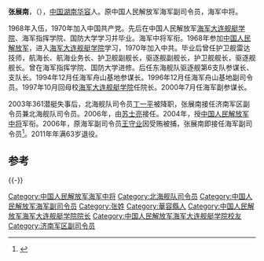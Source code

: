 {{中国人民解放军将领
| name = 张展南
| image name = 
| width = 300px
| job = 中国人民解放军海军海军副司令员
| job-1= 
| job2 = 
| period = 
| period-1 =
| birthname =
| other_names =
| foreign_names =
| english_names =
| Sex =男
| date of birth = 1948年
| place of birth = {{ROC}}[[湖南|湖南]][[华容|华容]]
| date of death = 
| place of death = 
| nationality ={{PRC}}
| residence ={{PRC}}[[北京|北京]]
| languages =[[汉语|汉语]]
| height =
| weight =
| party = {{CPC}}
| rank = [[中国人民解放军|中国人民解放军]][[海军中将|海军中将]]
| spouse = 
| relatives = 
| educate = 
*[[中国人民解放军海军大连舰艇学院|中国人民解放军海军大连舰艇学院]]
*[[中国人民解放军海军指挥学院|中国人民解放军海军指挥学院]]
*[[中国人民解放军国防大学|中国人民解放军国防大学]]
| past = 
| work =
| award =
| rankrecord= 
*1988年被授予[[海军上校|海军上校]]军衔
*1992年晋升[[海军大校|海军大校]]军衔
*1998年晋升[[海军少将|海军少将]]军衔
*2004年晋升[[海军中将|海军中将]]军衔
}}
'''张展南'''，（{{bd|1948年}}），[[中国|中国]][[湖南|湖南]][[华容|华容]]人。原中国人民解放军海军副司令员，海军中将。

1968年入伍，1970年加入中国共产党。先后在中国人民解放军[[海军大连舰艇学院|海军大连舰艇学院]]、海军指挥学院、国防大学学习并毕业。海军中将军衔。1968年参加[[中国人民解放军|中国人民解放军]]，进入[[海军大连舰艇学院|海军大连舰艇学院]]学习，1970年加入中共。毕业后曾任护卫舰雷达技师，航海长、航海业务长、护卫舰副舰长，驱逐舰副舰长，护卫舰舰长，驱逐舰舰长。曾在海军指挥学院、国防大学进修。后任东海舰队驱逐舰第6支队参谋长、支队长。1994年12月任海军舟山基地参谋长。1996年12月任海军舟山基地副司令员。1997年10月回母校[[海军大连舰艇学院|海军大连舰艇学院]]任院长。2000年7月任海军副参谋长。

2003年361潜艇失事后，北海舰队司令员[[丁一平|丁一平]]被降职，张展南接任济南军区副令员兼北海舰队司令员。2006年，由[[苏士亮|苏士亮]]接任。2004年，授[[中国人民解放军中将|中国人民解放军中将]]军衔。2006年，原海军副司令员[[王守业_(军人)|王守业]]因受贿被捕，张展南即接任海军副司令员<ref>{{cite web|title=海军副司令张展南视察中船重工总部|url=http://www.csic.com.cn/csic_tpxw/87296.htm|publisher=中船重机|accessdate=2012-03-12|archive-url=https://web.archive.org/web/20150923174421/http://www.csic.com.cn/csic_tpxw/87296.htm|archive-date=2015-09-23|dead-url=yes}}</ref>。2011年年满63岁退役。

== 参考 ==
{{reflist}}
{{-}}
{{start box}}
{{s-mil|pla}}
{{s-before|[[王守业_(军人)|王守业]]}}
{{s-title|[[中国人民解放军海军|中国人民解放军海军]]副司令员|2006年6月-2011年7月}}
{{s-after|[[刘毅_(中将)|刘 毅]]}}
{{succession box|[[丁一平|丁一平]]|[[苏士亮|苏士亮]]|[[中国人民解放军|中国人民解放军]][[北海舰队|北海舰队]]司令员|2003年6月-2006年5月}}
{{s-before|[[吴胜利|吴胜利]]}}
{{s-title|[[中国人民解放军海军大连舰艇学院|中国人民解放军海军大连舰艇学院]]院长|1997年至2000年}}
{{s-after|[[郑宝华|郑宝华]]}}
{{end box}}

[[Category:中国人民解放军海军中将|Category:中国人民解放军海军中将]]
[[Category:北海舰队司令员|Category:北海舰队司令员]]
[[Category:中国人民解放军海军副司令员|Category:中国人民解放军海军副司令员]]
[[Category:张姓|Category:张姓]]
[[Category:華容縣人|Category:華容縣人]]
[[Category:中国人民解放军海军大连舰艇学院院长|Category:中国人民解放军海军大连舰艇学院院长]]
[[Category:中国人民解放军海军大连舰艇学院校友|Category:中国人民解放军海军大连舰艇学院校友]]
[[Category:济南军区副司令员|Category:济南军区副司令员]]